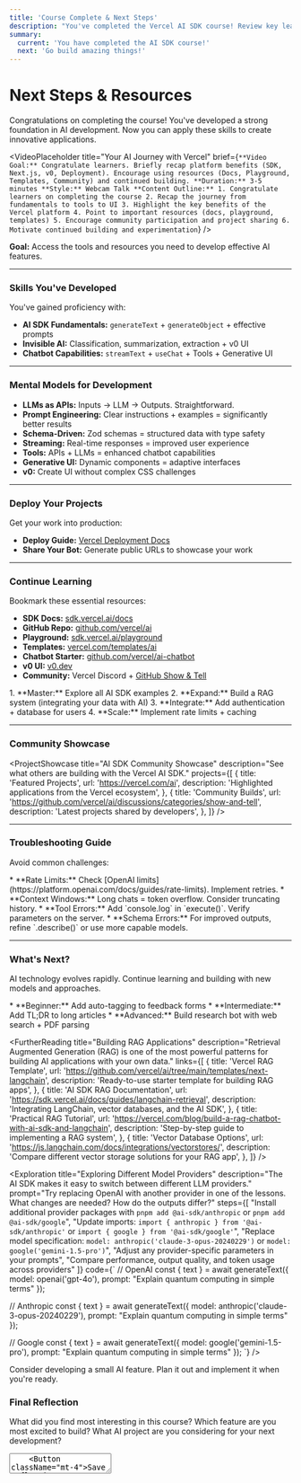 ```yaml
---
title: 'Course Complete & Next Steps'
description: "You've completed the Vercel AI SDK course! Review key learnings (LLMs, prompting, SDK features) and find resources for continued exploration in AI engineering."
summary:
  current: 'You have completed the AI SDK course!'
  next: 'Go build amazing things!'
---
```


# Next Steps & Resources

Congratulations on completing the course! You've developed a strong foundation in AI development. Now you can apply these skills to create innovative applications.

<VideoPlaceholder
	title="Your AI Journey with Vercel"
	brief={`
    **Video Goal:** Congratulate learners. Briefly recap platform benefits (SDK, Next.js, v0, Deployment). Encourage using resources (Docs, Playground, Templates, Community) and continued building.
    **Duration:** 3-5 minutes
    **Style:** Webcam Talk
    **Content Outline:**
    1. Congratulate learners on completing the course
    2. Recap the journey from fundamentals to tools to UI
    3. Highlight the key benefits of the Vercel platform
    4. Point to important resources (docs, playground, templates)
    5. Encourage community participation and project sharing
    6. Motivate continued building and experimentation
  `}
/>

**Goal:** Access the tools and resources you need to develop effective AI features.

---

### Skills You've Developed

You've gained proficiency with:

- **AI SDK Fundamentals:** `generateText` + `generateObject` + effective prompts
- **Invisible AI:** Classification, summarization, extraction + v0 UI
- **Chatbot Capabilities:** `streamText` + `useChat` + Tools + Generative UI

<VisualPlaceholder description="Infographic showing the complete learning journey from fundamentals to chatbot implementation" />

---

### Mental Models for Development

- **LLMs as APIs:** Inputs → LLM → Outputs. Straightforward.
- **Prompt Engineering:** Clear instructions + examples = significantly better results
- **Schema-Driven:** Zod schemas = structured data with type safety
- **Streaming:** Real-time responses = improved user experience
- **Tools:** APIs + LLMs = enhanced chatbot capabilities
- **Generative UI:** Dynamic components = adaptive interfaces
- **v0:** Create UI without complex CSS challenges

---

### Deploy Your Projects

Get your work into production:

- **Deploy Guide:** [Vercel Deployment Docs](https://vercel.com/docs/deployments/overview) <ExternalLink className="inline-block ml-1 h-4 w-4" />
- **Share Your Bot:** Generate public URLs to showcase your work

---

### Continue Learning

Bookmark these essential resources:

- **SDK Docs:** [sdk.vercel.ai/docs](https://sdk.vercel.ai/docs) <ExternalLink className="inline-block ml-1 h-4 w-4" />
- **GitHub Repo:** [github.com/vercel/ai](https://github.com/vercel/ai) <ExternalLink className="inline-block ml-1 h-4 w-4" />
- **Playground:** [sdk.vercel.ai/playground](https://sdk.vercel.ai/playground) <ExternalLink className="inline-block ml-1 h-4 w-4" />
- **Templates:** [vercel.com/templates/ai](https://vercel.com/templates/ai) <ExternalLink className="inline-block ml-1 h-4 w-4" />
- **Chatbot Starter:** [github.com/vercel/ai-chatbot](https://github.com/vercel/ai-chatbot) <ExternalLink className="inline-block ml-1 h-4 w-4" />
- **v0 UI:** [v0.dev](https://v0.dev) <ExternalLink className="inline-block ml-1 h-4 w-4" />
- **Community:** Vercel Discord + [GitHub Show & Tell](https://github.com/vercel/ai/discussions/categories/show-and-tell) <ExternalLink className="inline-block ml-1 h-4 w-4" />

<Callout type="info" title="Development Pathway">
	1. **Master:** Explore all AI SDK examples 2. **Expand:** Build a RAG system (integrating your
	data with AI) 3. **Integrate:** Add authentication + database for users 4. **Scale:** Implement
	rate limits + caching
</Callout>

---

### Community Showcase

<ProjectShowcase
	title="AI SDK Community Showcase"
	description="See what others are building with the Vercel AI SDK."
	projects={[
		{
			title: 'Featured Projects',
			url: 'https://vercel.com/ai',
			description: 'Highlighted applications from the Vercel ecosystem',
		},
		{
			title: 'Community Builds',
			url: 'https://github.com/vercel/ai/discussions/categories/show-and-tell',
			description: 'Latest projects shared by developers',
		},
	]}
/>

---

### Troubleshooting Guide

Avoid common challenges:

<Callout type="warning" title="Debugging Cheatsheet">
	* **Rate Limits:** Check [OpenAI limits](https://platform.openai.com/docs/guides/rate-limits).
	Implement retries. * **Context Windows:** Long chats = token overflow. Consider truncating
	history. * **Tool Errors:** Add `console.log` in `execute()`. Verify parameters on the server. *
	**Schema Errors:** For improved outputs, refine `.describe()` or use more capable models.
</Callout>

---

### What's Next?

AI technology evolves rapidly. Continue learning and building with new models and approaches.

<Callout type="idea" title="Quick Project Ideas">
	* **Beginner:** Add auto-tagging to feedback forms * **Intermediate:** Add TL;DR to long articles
	* **Advanced:** Build research bot with web search + PDF parsing
</Callout>

<FurtherReading
	title="Building RAG Applications"
	description="Retrieval Augmented Generation (RAG) is one of the most powerful patterns for building AI applications with your own data."
	links={[
		{
			title: 'Vercel RAG Template',
			url: 'https://github.com/vercel/ai/tree/main/templates/next-langchain',
			description: 'Ready-to-use starter template for building RAG apps',
		},
		{
			title: 'AI SDK RAG Documentation',
			url: 'https://sdk.vercel.ai/docs/guides/langchain-retrieval',
			description: 'Integrating LangChain, vector databases, and the AI SDK',
		},
		{
			title: 'Practical RAG Tutorial',
			url: 'https://vercel.com/blog/build-a-rag-chatbot-with-ai-sdk-and-langchain',
			description: 'Step-by-step guide to implementing a RAG system',
		},
		{
			title: 'Vector Database Options',
			url: 'https://js.langchain.com/docs/integrations/vectorstores/',
			description: 'Compare different vector storage solutions for your RAG app',
		},
	]}
/>

<Exploration
	title="Exploring Different Model Providers"
	description="The AI SDK makes it easy to switch between different LLM providers."
	prompt="Try replacing OpenAI with another provider in one of the lessons. What changes are needed? How do the outputs differ?"
	steps={[
		"Install additional provider packages with `pnpm add @ai-sdk/anthropic` or `pnpm add @ai-sdk/google`",
		"Update imports: `import { anthropic } from '@ai-sdk/anthropic'` or `import { google } from '@ai-sdk/google'`",
		"Replace model specification: `model: anthropic('claude-3-opus-20240229')` or `model: google('gemini-1.5-pro')`",
		"Adjust any provider-specific parameters in your prompts",
		"Compare performance, output quality, and token usage across providers"
	]}
	code={`
// OpenAI
const { text } = await generateText({
	model: openai('gpt-4o'),
	prompt: "Explain quantum computing in simple terms"
});

// Anthropic
const { text } = await generateText({
model: anthropic('claude-3-opus-20240229'),
prompt: "Explain quantum computing in simple terms"
});

// Google
const { text } = await generateText({
model: google('gemini-1.5-pro'),
prompt: "Explain quantum computing in simple terms"
});
`}
/>

<Callout type="challenge" title="Your Next AI Feature">
	Consider developing a small AI feature. Plan it out and implement it when you're ready.
</Callout>

<div className="bg-primary/5 border-primary/20 rounded-lg p-6 my-8">
	<h3 className="text-xl font-semibold mb-4">Final Reflection</h3>
	<p className="text-lg mb-4">
		What did you find most interesting in this course? Which feature are you most excited to build?
		What AI project are you considering for your next development?
	</p>
	<Textarea
		placeholder="Type your final thoughts and next steps here..."
		className="min-h-[150px] w-full"
	/>
	<Button className="mt-4">Save Reflection</Button>
</div>

<CongratsVideo
	title="Congratulations on Completing the Course!"
	description="A special message from our CEO on your achievement and next steps"
	videoUrl="/videos/ceo-congrats.mp4"
/>

You've completed the course! Now you can create innovative AI features!
